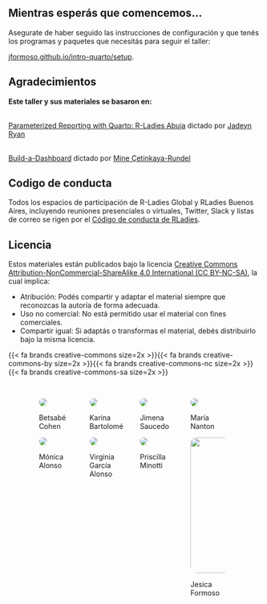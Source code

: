 ## Mientras esperás que comencemos...

Asegurate de haber seguido las instrucciones de configuración y que tenés los programas y paquetes que necesitás para seguir el taller:

[jformoso.github.io/intro-quarto/setup](https://jformoso.github.io/quarto-rladiesBA/setup.html).

## Agradecimientos

**Este taller y sus materiales se basaron en:**

\
[Parameterized Reporting with Quarto: R-Ladies Abuja](https://github.com/jadeynryan/parameterized-quarto-workshop) dictado por [Jadeyn Ryan](https://jadeyryan.com/)

\
[Build-a-Dashboard](https://posit-conf-2024.github.io/quarto-dashboards/) dictado por [Mine Çetinkaya-Rundel](https://mine-cr.com/)

## Codigo de conducta

Todos los espacios de participación de R-Ladies Global y RLadies Buenos Aires, incluyendo reuniones presenciales o virtuales, Twitter, Slack y listas de correo se rigen por el [Código de conducta de RLadies](https://github.com/rladies/.github/blob/master/CODE_OF_CONDUCT.md#spanish).

## Licencia

Estos materiales están publicados bajo la licencia [Creative Commons Attribution-NonCommercial-ShareAlike 4.0 International (CC BY-NC-SA)](https://creativecommons.org/licenses/by-nc-sa/4.0/), la cual implica:

-   Atribución: Podés compartir y adaptar el material siempre que reconozcas la autoría de forma adecuada.
-   Uso no comercial: No está permitido usar el material con fines comerciales.
-   Compartir igual: Si adaptás o transformas el material, debés distribuirlo bajo la misma licencia.

{{< fa brands creative-commons size=2x >}}{{\< fa brands creative-commons-by size=2x \>}}{{< fa brands creative-commons-nc size=2x >}}{{\< fa brands creative-commons-sa size=2x \>}}

## 

::: columns
::: {.column width="10%"}
:::

::: {.column width="20%"}
![](images/betsy2.png){style="border-radius:1em;margin-top:auto"}

Betsabé Cohen\

![](images/moni.jpg){style="border-radius:1em;margin-top:auto"}

Mónica Alonso
:::

::: {.column width="20%"}
![](images/kari.jpg){style="border-radius:1em;margin-top:auto"}

Karina Bartolomé

![](images/vir.jpg){style="border-radius:1em;margin-top:auto"}

Virginia García Alonso
:::

::: {.column width="20%"}

![](images/jime.jpg){style="border-radius:1em;margin-top:auto"}

Jimena Saucedo

![](images/pri.jpg){style="border-radius:1em;margin-top:auto"}

Priscilla Minotti
:::

::: {.column width="20%"}
![](images/maria.jpg){style="border-radius:1em;margin-top:auto"}

María Nanton

![](images/jesi.png){style="border-radius:1em;margin-top:auto" width="270"}

Jesica Formoso
:::

::: {.column width="10%"}
:::
:::
